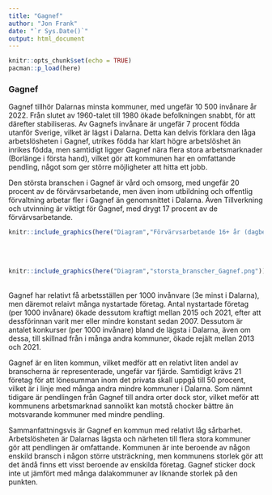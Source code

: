 ```yaml
---
title: "Gagnef"
author: "Jon Frank"
date: "`r Sys.Date()`"
output: html_document
---
```


```r
knitr::opts_chunk$set(echo = TRUE)
pacman::p_load(here)

```

### Gagnef
Gagnef tillhör Dalarnas minsta kommuner, med ungefär 10 500 invånare år 2022. Från slutet av 1960-talet till 1980 ökade befolkningen snabbt, för att därefter stabiliseras. Av Gagnefs invånare är ungefär 7 procent födda utanför Sverige, vilket är lägst i Dalarna. Detta kan delvis förklara den låga arbetslösheten i Gagnef, utrikes födda har klart högre arbetslöshet än inrikes födda, men samtidigt ligger Gagnef nära flera stora arbetsmarknader (Borlänge i första hand), vilket gör att kommunen har en omfattande pendling, något som ger större möjligheter att hitta ett jobb.

Den största branschen i Gagnef är vård och omsorg, med ungefär 20 procent av de förvärvsarbetande, men även inom utbildning och offentlig förvaltning arbetar fler i Gagnef än genomsnittet i Dalarna. Även Tillverkning och utvinning är viktigt för Gagnef, med drygt 17 procent av de förvärvsarbetande.
<br>
```r
knitr::include_graphics(here("Diagram","Förvärvsarbetande 16+ år (dagbef)andel_per_bransch _Gagnef.png"))
```
<br>
<br>
```r
knitr::include_graphics(here("Diagram","storsta_branscher_Gagnef.png"))
```
<br>
Gagnef har relativt få arbetsställen per 1000 invånvare (3e minst i Dalarna), men däremot relaivt många nystartade företag. Antal nystartade företag (per 1000 invånare) ökade dessutom kraftigt mellan 2015 och 2021, efter att dessförinnan varit mer eller mindre konstant sedan 2007. Dessutom är antalet konkurser (per 1000 invånare) bland de lägsta i Dalarna, även om dessa, till skillnad från i många andra kommuner, ökade rejält mellan 2013 och 2021.

Gagnef är en liten kommun, vilket medför att en relativt liten andel av branscherna är representerade, ungefär var fjärde. Samtidigt krävs 21 företag för att lönesumman inom det privata skall uppgå till 50 procent, vilket är i linje med många andra mindre kommuner i Dalarna. Som nämnt tidigare är pendlingen från Gagnef till andra orter dock stor, vilket meför att kommunens arbetsmarknad sannolikt kan motstå chocker bättre än motsvarande kommuner med mindre pendling.

Sammanfattningsvis är Gagnef en kommun med relativt låg sårbarhet. Arbetslösheten är Dalarnas lägsta och närheten till flera stora kommuner gör att pendlingen är omfattande. Kommunen är inte beroende av någon enskild bransch i någon större utsträckning, men kommunens storlek gör att det ändå finns ett visst beroende av enskilda företag. Gagnef sticker dock inte ut jämfört med många dalakommuner av liknande storlek på den punkten.